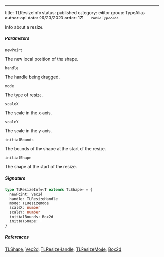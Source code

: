 ---
title: TLResizeInfo
status: published
category: editor
group: TypeAlias
author: api
date: 06/23/2023
order: 171
---<Small>Public TypeAlias</Small>

Info about a resize.


##### Parameters


<ParametersTable>

<ParametersTableRow>
<ParametersTableName>

`newPoint`

</ParametersTableName>
<ParametersTableDescription>

The new local position of the shape.




</ParametersTableDescription>
</ParametersTableRow>
<ParametersTableRow>
<ParametersTableName>

`handle`

</ParametersTableName>
<ParametersTableDescription>

The handle being dragged.




</ParametersTableDescription>
</ParametersTableRow>
<ParametersTableRow>
<ParametersTableName>

`mode`

</ParametersTableName>
<ParametersTableDescription>

The type of resize.




</ParametersTableDescription>
</ParametersTableRow>
<ParametersTableRow>
<ParametersTableName>

`scaleX`

</ParametersTableName>
<ParametersTableDescription>

The scale in the x-axis.




</ParametersTableDescription>
</ParametersTableRow>
<ParametersTableRow>
<ParametersTableName>

`scaleY`

</ParametersTableName>
<ParametersTableDescription>

The scale in the y-axis.




</ParametersTableDescription>
</ParametersTableRow>
<ParametersTableRow>
<ParametersTableName>

`initialBounds`

</ParametersTableName>
<ParametersTableDescription>

The bounds of the shape at the start of the resize.




</ParametersTableDescription>
</ParametersTableRow>
<ParametersTableRow>
<ParametersTableName>

`initialShape`

</ParametersTableName>
<ParametersTableDescription>

The shape at the start of the resize.




</ParametersTableDescription>
</ParametersTableRow>
</ParametersTable>

##### Signature


```ts
type TLResizeInfo<T extends TLShape> = {
  newPoint: Vec2d
  handle: TLResizeHandle
  mode: TLResizeMode
  scaleX: number
  scaleY: number
  initialBounds: Box2d
  initialShape: T
}
```

##### References

[TLShape](/gen/tlschema/TLShape-type), [Vec2d](/gen/primitives/Vec2d-class), [TLResizeHandle](/gen/editor/TLResizeHandle-type), [TLResizeMode](/gen/editor/TLResizeMode-type), [Box2d](/gen/primitives/Box2d-class)

